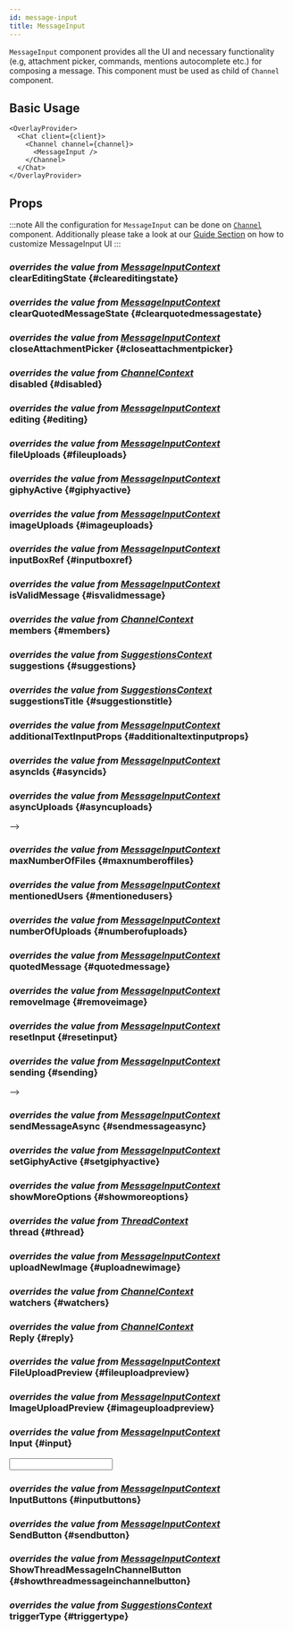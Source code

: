 ```yaml
---
id: message-input
title: MessageInput
---
```






`MessageInput` component provides all the UI and necessary functionality (e.g, attachment picker, commands, mentions autocomplete etc.) for composing a message.
This component must be used as child of `Channel` component.

## Basic Usage

```tsx
<OverlayProvider>
  <Chat client={client}>
    <Channel channel={channel}>
      <MessageInput />
    </Channel>
  </Chat>
</OverlayProvider>
```

## Props

:::note
All the configuration for `MessageInput` can be done on [`Channel`](../core-components/channel.mdx) component.
Additionally please take a look at our [Guide Section](../guides/message_input_customization.mdx) on how to customize MessageInput UI
:::

### <div class="label description">_overrides the value from [MessageInputContext](../contexts/message_input_context.mdx#cleareditingstate)_</div> clearEditingState {#cleareditingstate}

<ClearEditingState />

### <div class="label description">_overrides the value from [MessageInputContext](../contexts/message_input_context.mdx#clearquotedmessagestate)_</div> clearQuotedMessageState {#clearquotedmessagestate}

<ClearQuotedMessageState />

### <div class="label description">_overrides the value from [MessageInputContext](../contexts/message_input_context.mdx#closeattachmentpicker)_</div> closeAttachmentPicker {#closeattachmentpicker}

<CloseAttachmentPicker />

### <div class="label description">_overrides the value from [ChannelContext](../contexts/channel_context.mdx#disabled)_</div> disabled {#disabled}

<Disabled />

### <div class="label description">_overrides the value from [MessageInputContext](../contexts/message_input_context.mdx#editing)_</div> editing {#editing}

<Editing />

### <div class="label description">_overrides the value from [MessageInputContext](../contexts/message_input_context.mdx#fileuploads)_</div> fileUploads {#fileuploads}

<FileUploads />

### <div class="label description">_overrides the value from [MessageInputContext](../contexts/message_input_context.mdx#giphyactive)_</div> giphyActive {#giphyactive}

<GiphyActive />

### <div class="label description">_overrides the value from [MessageInputContext](../contexts/message_input_context.mdx#imageuploads)_</div> imageUploads {#imageuploads}

<ImageUploads />

### <div class="label description">_overrides the value from [MessageInputContext](../contexts/message_input_context.mdx#inputboxref)_</div> inputBoxRef {#inputboxref}

<InputBoxRef />

### <div class="label description">_overrides the value from [MessageInputContext](../contexts/message_input_context.mdx#isvalidmessage)_</div> isValidMessage {#isvalidmessage}

<IsValidMessage />

### <div class="label description">_overrides the value from [ChannelContext](../contexts/channel_context.mdx#members)_</div> members {#members}

<Members />

### <div class="label description">_overrides the value from [SuggestionsContext](../contexts/suggestions_context.mdx#suggestions)_</div> suggestions {#suggestions}

<Suggestions />

### <div class="label description">_overrides the value from [SuggestionsContext](../contexts/suggestions_context.mdx#suggestionstitle)_</div> suggestionsTitle {#suggestionstitle}

<SuggestionsTitle />

### <div class="label description">_overrides the value from [MessageInputContext](../contexts/message_input_context.mdx#additionaltextinputprops)_</div> additionalTextInputProps {#additionaltextinputprops}

<AdditionalTextInputProps />

### <div class="label description">_overrides the value from [MessageInputContext](../contexts/message_input_context.mdx#asyncids)_</div> asyncIds {#asyncids}

<AsyncIds />

### <div class="label description">_overrides the value from [MessageInputContext](../contexts/message_input_context.mdx#asyncuploads)_</div> asyncUploads {#asyncuploads}

<AsyncUploads /> -->

### <div class="label description">_overrides the value from [MessageInputContext](../contexts/message_input_context.mdx#maxnumberoffiles)_</div> maxNumberOfFiles {#maxnumberoffiles}

<MaxNumberOfFiles />

### <div class="label description">_overrides the value from [MessageInputContext](../contexts/message_input_context.mdx#mentionedusers)_</div> mentionedUsers {#mentionedusers}

<MentionedUsers />

### <div class="label description">_overrides the value from [MessageInputContext](../contexts/message_input_context.mdx#numberofuploads)_</div> numberOfUploads {#numberofuploads}

<NumberOfUploads />

### <div class="label description">_overrides the value from [MessageInputContext](../contexts/message_input_context.mdx#quotedmessage)_</div> quotedMessage {#quotedmessage}

<QuotedMessage />

### <div class="label description">_overrides the value from [MessageInputContext](../contexts/message_input_context.mdx#removeimage)_</div> removeImage {#removeimage}

<RemoveImage />

### <div class="label description">_overrides the value from [MessageInputContext](../contexts/message_input_context.mdx#resetinput)_</div> resetInput {#resetinput}

<ResetInput />

### <div class="label description">_overrides the value from [MessageInputContext](../contexts/message_input_context.mdx#sending)_</div> sending {#sending}

<Sending /> -->

### <div class="label description">_overrides the value from [MessageInputContext](../contexts/message_input_context.mdx#sendmessageasync)_</div> sendMessageAsync {#sendmessageasync}

<SendMessageAsync />

### <div class="label description">_overrides the value from [MessageInputContext](../contexts/message_input_context.mdx#setgiphyactive)_</div> setGiphyActive {#setgiphyactive}

<SetGiphyActive />

### <div class="label description">_overrides the value from [MessageInputContext](../contexts/message_input_context.mdx#showmoreoptions)_</div> showMoreOptions {#showmoreoptions}

<ShowMoreOptions />

### <div class="label description">_overrides the value from [ThreadContext](../contexts/message_input_context.mdx#thread)_</div> thread {#thread}

<Thread />

### <div class="label description">_overrides the value from [MessageInputContext](../contexts/message_input_context.mdx#uploadnewimage)_</div> uploadNewImage {#uploadnewimage}

<UploadNewImage />

### <div class="label description">_overrides the value from [ChannelContext](../contexts/channel_context.mdx#watchers)_</div> watchers {#watchers}

<Watchers />

### <div class="label description">_overrides the value from [ChannelContext](../contexts/messages_context.mdx#reply)_</div> Reply {#reply}

<Reply />

### <div class="label description">_overrides the value from [MessageInputContext](../contexts/message_input_context.mdx#fileuploadpreview)_</div> FileUploadPreview {#fileuploadpreview}

<FileUploadPreview />

### <div class="label description">_overrides the value from [MessageInputContext](../contexts/message_input_context.mdx#imageuploadpreview)_</div> ImageUploadPreview {#imageuploadpreview}

<ImageUploadPreview />

### <div class="label description">_overrides the value from [MessageInputContext](../contexts/message_input_context.mdx#input)_</div> Input {#input}

<Input />

### <div class="label description">_overrides the value from [MessageInputContext](../contexts/message_input_context.mdx#inputbuttons)_</div> InputButtons {#inputbuttons}

<InputButtons />

### <div class="label description">_overrides the value from [MessageInputContext](../contexts/message_input_context.mdx#sendbutton)_</div> SendButton {#sendbutton}

<SendButton />

### <div class="label description">_overrides the value from [MessageInputContext](../contexts/message_input_context.mdx#showthreadmessageinchannelbutton)_</div> ShowThreadMessageInChannelButton {#showthreadmessageinchannelbutton}

<ShowThreadMessageInChannelButton />

### <div class="label description">_overrides the value from [SuggestionsContext](../contexts/suggestions_context.mdx#triggertype)_</div> triggerType {#triggertype}

<TriggerType />
